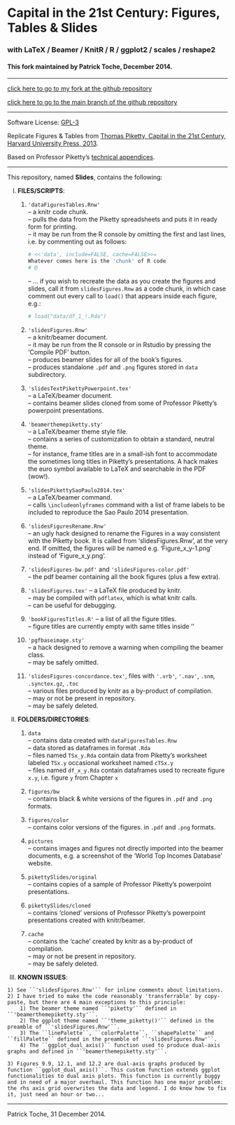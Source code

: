 Capital in the 21st Century: Figures, Tables & Slides 
========================================================
  
  
### with LaTeX / Beamer / KnitR / R / ggplot2 / scales / reshape2  
  
  
#### This fork maintained by Patrick Toche, December 2014.
  
  
---------
  
[click here to go to my fork at the github repository](https://github.com/ptoche/capitalIn21stCenturyinR/)  
  
[click here to go to the main branch of the github repository](https://github.com/jtleek/capitalIn21stCenturyinR)  
  
---------

Software License: [GPL-3](http://www.gnu.org/licenses/gpl.html)  

Replicate Figures & Tables from [Thomas Piketty, Capital in the 21st Century, Harvard University Press, 2013](http://en.wikipedia.org/wiki/Capital_in_the_Twenty-First_Century).  

Based on Professor Piketty's [technical appendices](http://piketty.pse.ens.fr/en/capital21c2).  

---------

This repository, named **Slides**, contains the following:


I) **FILES/SCRIPTS**:  

    1) ``'dataFiguresTables.Rnw'``  
    -- a knitr code chunk.  
    -- pulls the data from the Piketty spreadsheets and puts it in ready form for printing.  
    -- it may be run from the R console by omitting the first and last lines, i.e. by commenting out as follows:  

        ```r
        # <<'data', include=FALSE, cache=FALSE>>=
        Whatever comes here is the 'chunk' of R code
        # @
        ```
    -- ... if you wish to recreate the data as you create the figures and slides, call it from ``slidesFigures.Rnw`` as a code chunk, in which case comment out every call to ``load()`` that appears inside each figure, e.g.: 

        ```r
        # load("data/df_1_!.Rda") 
        ```     

    2) ``'slidesFigures.Rnw'``  
    -- a knitr/beamer document.  
    -- it may be run from the R console or in Rstudio by pressing the 'Compile PDF' button.  
    -- produces beamer slides for all of the book's figures.  
    -- produces standalone ``.pdf`` and ``.png`` figures stored in ``data`` subdirectory.  

    3) ``'slidesTextPikettyPowerpoint.tex'``  
    -- a LaTeX/beamer document.  
    -- contains beamer slides cloned from some of Professor Piketty's powerpoint presentations.  
    
    4) ``'beamerthemepiketty.sty'``  
    -- a LaTeX/beamer theme style file.  
    -- contains a series of customization to obtain a standard, neutral theme.  
    -- for instance, frame titles are in a small-ish font to accommodate the sometimes long titles in Piketty's presentations. A hack makes the euro symbol available to LaTeX and searchable in the PDF (wow!).  
    
    5) ``'slidesPikettySaoPaulo2014.tex'``  
    -- a LaTeX/beamer command.  
    -- calls ``\includeonlyframes`` command with a list of frame labels to be included to reproduce the Sao Paulo 2014 presentation.  
    
    6) ``'slidesFiguresRename.Rnw'``  
    -- an ugly hack designed to rename the Figures in a way consistent with the Piketty book. It is called from 'slidesFigures.Rnw', at the very end. If omitted, the figures will be named e.g. 'Figure_x_y-1.png' instead of 'Figure_x_y.png'.  

    7) ``'slidesFigures-bw.pdf'`` and ``'slidesFigures-color.pdf'``  
    -- the pdf beamer containing all the book figures (plus a few extra).  

    8) ``'slidesFigures.tex'`` 
    -- a LaTeX file produced by knitr.  
    -- may be compiled with ``pdflatex``, which is what knitr calls.  
    -- can be useful for debugging.  

    9) ``'bookFiguresTitles.R'``
    -- a list of all the figure titles.  
    -- figure titles are currently empty with same titles inside '\beamertitle'  

    10) ``'pgfbaseimage.sty'``  
    -- a hack designed to remove a warning when compiling the beamer class.   
    -- may be safely omitted.  
    
    11) ``'slidesFigures-concordance.tex'``, files with  ``'.vrb'``, ``'.nav'``, ``.snm``, ``.synctex.gz``, ``.toc``  
    -- various files produced by knitr as a by-product of compilation.  
    -- may or not be present in repository.  
    -- may be safely deleted.  


II) **FOLDERS/DIRECTORIES**:

    1) ``data``  
    -- contains data created with ``dataFiguresTables.Rnw``  
    -- data stored as dataframes in format ``.Rda``  
    -- files named ``TSx_y.Rda`` contain data from Piketty's worksheet labeled ``TSx.y`` occasional worksheet named ``cTSx.y``  
    -- files named ``df_x_y.Rda``  contain dataframes used to recreate figure ``x.y``, i.e. figure ``y`` from Chapter ``x``
    
    2) ``figures/bw``  
    -- contains black & white versions of the figures in ``.pdf`` and ``.png`` formats.
    
    3) ``figures/color``  
    -- contains color versions of the figures. in ``.pdf`` and ``.png`` formats.
    
    4) ``pictures``  
    -- contains images and figures not directly imported into the beamer documents, e.g. a screenshot of the 'World Top Incomes Database' website.
    
    5) ``pikettySlides/original``  
    -- contains copies of a sample of Professor Piketty's powerpoint presentations.

    6) ``pikettySlides/cloned``  
    -- contains 'cloned' versions of Professor Piketty's powerpoint presentations created with knitr/beamer.  
    
    7) ``cache``  
    -- contains the 'cache' created by knitr as a by-product of compilation.  
    -- may or not be present in repository.  
    -- may be safely deleted.  


III) **KNOWN ISSUES**:  

    1) See ``'slidesFigures.Rnw'`` for inline comments about limitations.  
    2) I have tried to make the code reasonably 'transferrable' by copy-paste, but there are 4 main exceptions to this principle:  
        1) The beamer theme named ``'piketty'`` defined in ``'beamerthemepiketty.sty'``.  
        2) The ggplot theme named ``'theme_piketty()'`` defined in the preamble of ``'slidesFigures.Rnw'``.  
        3) The ``linePalette``, ``colorPalette``, ``shapePalette`` and ``fillPalette`` defined in the preamble of ``'slidesFigures.Rnw'``.  
        4) The ``ggplot_dual_axis()`` function used to produce dual-axis graphs and defined in ``'beamerthemepiketty.sty'``.  
        
    3) Figures 9.9, 12.1, and 12.2 are dual-axis graphs produced by function ``ggplot_dual_axis()``. This custom function extends ggplot functionalities to dual axis plots. This function is currently buggy and in need of a major overhaul. This function has one major problem: the rhs axis grid overwrites the data and legend. I do know how to fix it, just need an hour or two...   

------
Patrick Toche, 31 December 2014.
